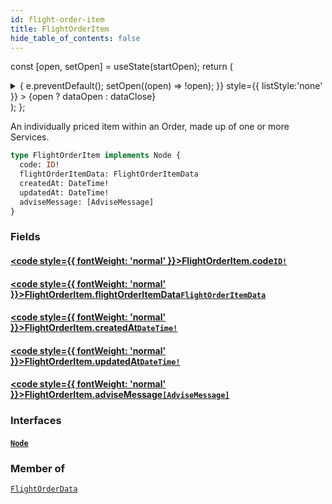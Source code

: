 ```yaml
---
id: flight-order-item
title: FlightOrderItem
hide_table_of_contents: false
---
```






const [open, setOpen] = useState(startOpen);
return (
<details {...(open ? { open: true } : {})} className="details" style={{ border:'none', boxShadow:'none', background:'var(--ifm-background-color)' }}>
<summary
onClick={(e) => {
e.preventDefault();
setOpen((open) => !open);
}}
style={{ listStyle:'none' }} >
{open ? dataOpen : dataClose}
</summary>
{open && children}
</details>
);
};

An individually priced item within an Order, made up of one or more Services.

```graphql
type FlightOrderItem implements Node {
  code: ID!
  flightOrderItemData: FlightOrderItemData
  createdAt: DateTime!
  updatedAt: DateTime!
  adviseMessage: [AdviseMessage]
}
```

### Fields

#### [<code style={{ fontWeight: 'normal' }}>FlightOrderItem.<b>code</b></code>](#)<Bullet />[`ID!`](/api/scalars/id) <Badge class="badge badge--secondary" text="non-null"/> <Badge class="badge badge--secondary" text="scalar"/>

>

#### [<code style={{ fontWeight: 'normal' }}>FlightOrderItem.<b>flightOrderItemData</b></code>](#)<Bullet />[`FlightOrderItemData`](/api/objects/flight-order-item-data) <Badge class="badge badge--secondary" text="object"/>

>

#### [<code style={{ fontWeight: 'normal' }}>FlightOrderItem.<b>createdAt</b></code>](#)<Bullet />[`DateTime!`](/api/scalars/date-time) <Badge class="badge badge--secondary" text="non-null"/> <Badge class="badge badge--secondary" text="scalar"/>

>

#### [<code style={{ fontWeight: 'normal' }}>FlightOrderItem.<b>updatedAt</b></code>](#)<Bullet />[`DateTime!`](/api/scalars/date-time) <Badge class="badge badge--secondary" text="non-null"/> <Badge class="badge badge--secondary" text="scalar"/>

>

#### [<code style={{ fontWeight: 'normal' }}>FlightOrderItem.<b>adviseMessage</b></code>](#)<Bullet />[`[AdviseMessage]`](/api/objects/advise-message) <Badge class="badge badge--secondary" text="list"/> <Badge class="badge badge--secondary" text="object"/>

>

### Interfaces

#### [`Node`](/api/interfaces/node) <Badge class="badge badge--secondary" text="interface"/>

>

### Member of

[`FlightOrderData`](/api/objects/flight-order-data) <Badge class="badge badge--secondary" text="object"/>
